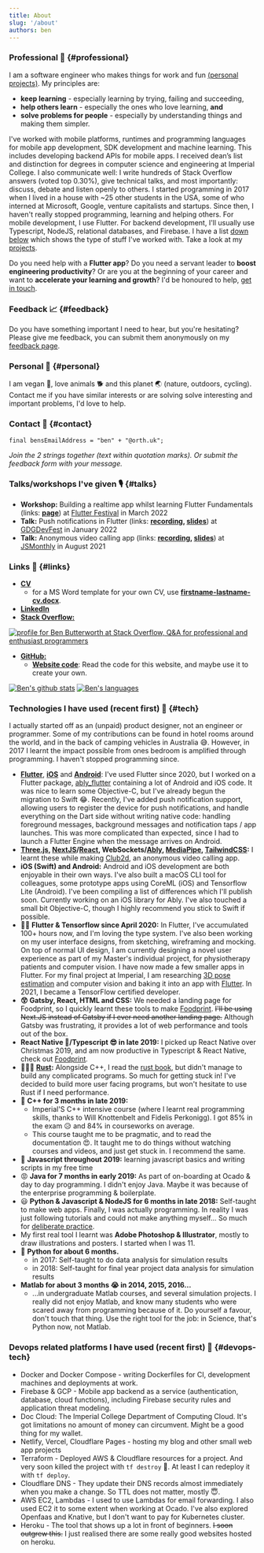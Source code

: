 ```yaml
---
title: About
slug: '/about'
authors: ben
---
```


### Professional 🚀 {#professional}

I am a software engineer who makes things for work and fun [(personal projects)](/projects). My principles are: 
- **keep learning** - especially learning by trying, failing and succeeding, 
- **help others learn** - especially the ones who love learning, **and**
- **solve problems for people** - especially by understanding things and making them simpler.

I've worked with mobile platforms, runtimes and programming languages for mobile app development, SDK development and machine learning. 
This includes developing backend APIs for mobile apps. 
I received dean’s list and distinction for degrees in computer science and engineering at Imperial College. 
I also communicate well: I write hundreds of Stack Overflow answers (voted top 0.30%), give technical talks, and most importantly: discuss, debate and listen openly to others.
I started programming in 2017 when I lived in a house with ~25 other students in the USA, some of who interned at Microsoft, Google, venture capitalists and startups. Since then, I haven't really stopped programming, learning and helping others.
For mobile development, I use Flutter. For backend development, I'll usually use Typescript, NodeJS, relational databases, and Firebase. 
I have a list [down below](#tech) which shows the type of stuff I've worked with.
Take a look at my [projects](/projects).

Do you need help with a **Flutter app**? Do you need a servant leader to **boost engineering productivity**? Or are you at the beginning of your career and want to **accelerate your learning and growth**? I'd be honoured to help, [get in touch](#contact).

### Feedback 📈 {#feedback}

Do you have something important I need to hear, but you're hesitating? Please give me feedback, you can submit them anonymously on my [feedback page](/feedback).

### Personal 👹 {#personal}

I am vegan 🥕, love animals 🐕 and this planet 🌏 (nature, outdoors, cycling). Contact me if you have similar interests or are solving solve interesting and important problems, I'd love to help.

### Contact 💌 {#contact}

`final bensEmailAddress = "ben" + "@orth.uk";`

*Join the 2 strings together (text within quotation marks). Or submit the feedback form with your message.*

### Talks/workshops I've given 🎙 {#talks}

- **Workshop:** Building a realtime app whilst learning Flutter Fundamentals (links: **[page](/workshops/realtime-flutter-app)**) at [Flutter Festival](https://www.flutterfestival.com/) in March 2022
- **Talk:** Push notifications in Flutter (links: **[recording](https://www.youtube.com/watch?v=wZ45n9-hjEc), [slides](https://link.orth.uk/push)**) at [GDGDevFest](https://www.devfest-uki.com/) in January 2022
- **Talk:** Anonymous video calling app (links: **[recording](https://www.youtube.com/watch?v=qS8hwwieaYg&t=4504s), [slides](https://link.orth.uk/anonymous)**) at [JSMonthly](https://www.meetup.com/js-monthly/) in August 2021

### Links 🔗 {#links}

<!-- - **<a target="_blank" href={require('./cv.pdf').default}>CV</a>** -->
- [**CV**](https://orth.uk/cv.pdf)
  - for a MS Word template for your own CV, use [**firstname-lastname-cv.docx**](https://orth.uk/firstname-lastname-cv.docx).
- [**LinkedIn**](https://www.linkedin.com/in/bbutterworth/)
- [**Stack Overflow:**](https://stackoverflow.com/users/7365866/ben-butterworth?tab=profile)

<a href='https://stackoverflow.com/users/7365866/ben-butterworth'>
  <img
    src={'https://stackoverflow.com/users/flair/7365866.png?theme=clean'}
    width={208}
    height={58}
    alt='profile for Ben Butterworth at Stack Overflow, Q&A for professional and enthusiast programmers'
    title='profile for Ben Butterworth at Stack Overflow, Q&A for professional and enthusiast programmers'
  />
</a>

- [**GitHub:**](https://github.com/ben-xD)
  - [**Website code**](https://github.com/ben-xD/orth.uk): Read the code for this website, and maybe use it to create your own.

[![Ben's github stats](https://github-readme-stats.vercel.app/api?username=ben-xD&theme=tokyonight&show_icons=true&count_private=true)](https://github.com/Ben-xD)
[![Ben's languages](https://github-readme-stats.vercel.app/api/top-langs/?username=ben-xd&layout=compact&langs_count=10&theme=tokyonight)](https://github.com/Ben-xD)

### Technologies I have used (recent first) 🤖 {#tech}

I actually started off as an (unpaid) product designer, not an engineer or programmer. Some of my contributions can be found in hotel rooms around the world, and in the back of camping vehicles in Australia 😅. However, in 2017 I learnt the impact possible from ones bedroom is amplified through programming. I haven't stopped programming since.

- **[Flutter](https://flutter.dev/)**, [**iOS**](https://developer.apple.com/) and [**Android**](https://developer.android.com/): I've used Flutter since 2020, but I worked on a Flutter package, [ably_flutter](https://github.com/ably/ably-flutter) containing a lot of Android and iOS code. It was nice to learn some Objective-C, but I've already begun the migration to Swift 😂. Recently, I've added push notification support, allowing users to register the device for push notifications, and handle everything on the Dart side without writing native code: handling foreground messages, background messages and notification taps / app launches. This was more complicated than expected, since I had to launch a Flutter Engine when the message arrives on Android. 
- **[Three.js](https://threejs.org/), [NextJS](https://nextjs.org/)/[React](https://reactjs.org/), WebSockets/[Ably](https://ably.com/), [MediaPipe](https://www.mediapipe.dev/), [TailwindCSS](https://tailwindcss.com/):** I learnt these while making [Club2d](/club2d), an anonymous video calling app.
- **iOS (Swift) and Android:** Android and iOS development are both enjoyable in their own ways. I've also built a macOS CLI tool for colleagues, some prototype apps using CoreML (iOS) and Tensorflow Lite (Android). I've been compiling a list of differences which I'll publish soon. Currently working on an iOS library for Ably. I've also touched a small bit Objective-C, though I highly recommend you stick to Swift if possible.
- 🤯😻 **Flutter & Tensorflow since April 2020:** In Flutter, I've accumulated 100+ hours now, and I'm loving the type system. I've also been working on my user interface designs, from sketching, wireframing and mocking. On top of normal UI design, I am currently designing a novel user experience as part of my Master's individual project, for physiotherapy patients and computer vision. I have now made a few smaller apps in Flutter. For my final project at Imperial, I am researching <a href="https://external-content.duckduckgo.com/iu/?u=https%3A%2F%2Fcvlab.epfl.ch%2Fwp-content%2Fuploads%2F2018%2F08%2Fposeest.png&f=1&nofb=1" target="_blank">3D pose estimation</a> and computer vision and baking it into an app with <a href="http://flutter.dev/" target="_blank">Flutter</a>. In 2021, I became a TensorFlow certified developer.
- **😲 Gatsby, React, HTML and CSS:** We needed a landing page for Foodprint, so I quickly learnt these tools to make [Foodprint](http://foodprint.orth.uk/). ~~I'll be using Next.JS instead of Gatsby if I ever need another landing page.~~ Although Gatsby was frustrating, it provides a lot of web performance and tools out of the box.
- **React Native 🤗/Typescript 😎 in late 2019:** I picked up React Native over Christmas 2019, and am now productive in Typescript & React Native, check out [Foodprint](http://foodprint.orth.uk/).
- 🏃‍♂️🤠 **[Rust](https://www.rust-lang.org/):** Alongside C++, I read the [rust book](https://doc.rust-lang.org/stable/book/), but didn't manage to build any complicated programs. So much for getting stuck in! I've decided to build more user facing programs, but won't hesitate to use Rust if I need performance.
- 💪 **C++ for 3 months in late 2019:**
  - Imperial'S C++ intensive course (where I learnt real programming skills, thanks to Will Knottenbelt and Fidelis Perkonigg). I got 85% in the exam 😥 and 84% in courseworks on average.
  - This course taught me to be pragmatic, and to read the documentation 😍. It taught me to do things without watching courses and videos, and just get stuck in. I recommend the same.
- 🥰 **Javascript throughout 2019:** learning javascript basics and writing scripts in my free time
- 😡 **Java for 7 months in early 2019:** As part of on-boarding at Ocado & day to day programming. I didn't enjoy Java. Maybe it was because of the enterprise programming & boilerplate.
- 😃 **Python & Javascript & NodeJS for 6 months in late 2018:** Self-taught to make web apps. Finally, I was actually programming. In reality I was just following tutorials and could not make anything myself... So much for [deliberate practice](https://jamesclear.com/deliberate-practice-theory).
- My first real tool I learnt was **Adobe Photoshop & Illustrator**, mostly to draw illustrations and posters. I started when I was 11.
- 🙂 **Python for about 6 months.**
  - in 2017: Self-taught to do data analysis for simulation results
  - in 2018: Self-taught for final year project data analysis for simulation results
- **Matlab for about 3 months 😭 in 2014, 2015, 2016...**
  - ...in undergraduate Matlab courses, and several simulation projects. I really did not enjoy Matlab, and know many students who were scared away from programming because of it. Do yourself a favour, don't touch that thing. Use the right tool for the job: in Science, that's Python now, not Matlab.

### Devops related platforms I have used (recent first) 💸 {#devops-tech}

- Docker and Docker Compose - writing Dockerfiles for CI, development machines and deployments at work.
- Firebase & GCP - Mobile app backend as a service (authentication, database, cloud functions), including Firebase security rules and application threat modeling.
- Doc Cloud: The Imperial College Department of Computing Cloud. It's got limitations no amount of money can circumvent. Might be a good thing for my wallet.
- Netlify, Vercel, Cloudflare Pages - hosting my blog and other small web app projects
- Terraform - Deployed AWS & Cloudflare resources for a project. And very soon killed the project with `tf destroy` 🤣. At least I can redeploy it with `tf deploy`.
- Cloudflare DNS - They update their DNS records almost immediately when you make a change. So TTL does not matter, mostly 😇.
- AWS EC2, Lambdas - I used to use Lambdas for email forwarding. I also used EC2 it to some extent when working at Ocado. I've also explored Openfaas and Knative, but I don't want to pay for Kubernetes cluster.
- Heroku - The tool that shows up a lot in front of beginners. ~~I soon outgrew this.~~ I just realised there are some really good websites hosted on heroku.